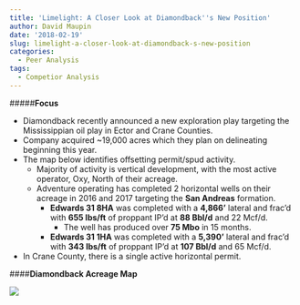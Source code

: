 ```yaml
---
title: 'Limelight: A Closer Look at Diamondback''s New Position'
author: David Maupin
date: '2018-02-19'
slug: limelight-a-closer-look-at-diamondback-s-new-position
categories:
  - Peer Analysis
tags:
  - Competior Analysis
---
```




#####**Focus**

* Diamondback recently announced a new exploration play targeting the Mississippian oil play in Ector and Crane Counties.
* Company acquired ~19,000 acres which they plan on delineating beginning this year.
* The map below identifies offsetting permit/spud activity.
    + Majority of activity is vertical development, with the most active operator, Oxy, North of their acreage.
    + Adventure operating has completed 2 horizontal wells on their acreage in 2016 and 2017 targeting the **San Andreas** formation.
        + **Edwards 31 8HA** was completed with a **4,866'** lateral and frac'd with **655 lbs/ft** of proppant IP'd at **88 Bbl/d** and 22 Mcf/d.
            + The well has produced over **75 Mbo** in 15 months.
        + **Edwards 31 1HA** was completed with a **5,390'** lateral and frac'd with **343 lbs/ft** of proppant IP'd at **107 Bbl/d** and 65 Mcf/d.
* In Crane County, there is a single active horizontal permit.
        
####**Diamondback Acreage Map**

<img style="margin:0px auto;display:block" src="/img/misc/FANG.png"/>        

<br>
<br>
        




